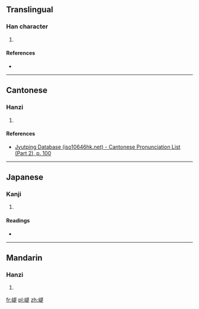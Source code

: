 ==Translingual==

===Han character===
{{Han char|rn=46|rad=山|as=09|sn=12|four=2678<sub>1</sub>|canj=山日一人 (UAMO)|ids=⿰[[山]][[是]]}}

# {{defn|Han|sort=山09}}

====References====
* {{Han ref|kx=0315.350|dkj=08259|dj=0616.250|hdz=10785.180|uh=5D3C|ud=23868|bh=D8ED|bd=55533}}

----

==Cantonese==

===Hanzi===
{{yue-hanzi|jyut=[[si6]]|y=si6}}

# {{defn|lang=yue|sort=山09}}

====References====
* [http://www.iso10646hk.net/jp/document/download.jsp Jyutping Database (iso10646hk.net) - Cantonese Pronunciation List (Part 2), p. 100]

----

==Japanese==

===Kanji===
{{ja-kanji|grade=|rs=山09}}

# {{defn|lang=ja|sort=山09}}

====Readings====
* {{ja-readings|on=[[し]] (shi), [[てつ]] (tetsu)|kun=}}

----

==Mandarin==

===Hanzi===
{{cmn-hanzi|pin=[[shì]] ([[shi4]])|wg=shih<sup>4</sup>}}

# {{defn|lang=cmn|sort=山09}}

[[fr:崼]]
[[pl:崼]]
[[zh:崼]]
